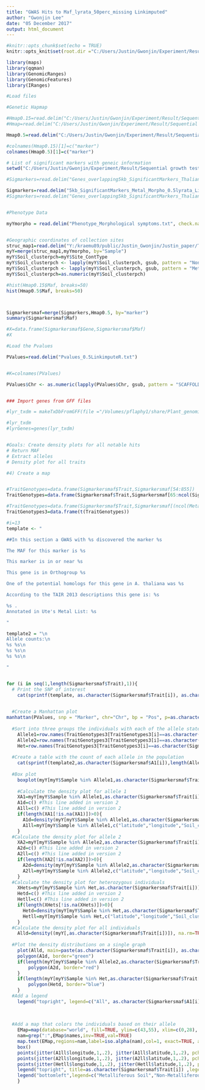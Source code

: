 ---
title: "GWAS Hits to Maf_lyrata_50perc_missing Linkimputed"
author: "Gwonjin Lee"
date: "05 December 2017"
output: html_document
---


```{r setup, include=FALSE}

#knitr::opts_chunk$set(echo = TRUE)
knitr::opts_knit$set(root.dir ="C:/Users/Justin/Gwonjin/Experiment/Result/Sequential growth test_Hydroponics/Statistical analysis/GWAS Morpho of set1234567 final/Morpho_significant markers_0.5 lyrata_LinkimputeR_sig3.7")

library(maps)
library(qqman)
library(GenomicRanges)
library(GenomicFeatures)
library(IRanges)
```

```{r, echo=FALSE}


#Load files

#Genetic Hapmap

#Hmap0.15=read.delim("C:/Users/Justin/Gwonjin/Experiment/Result/Sequential growth test_Hydroponics/Statistical analysis/Reference_genome/hmp/Lyr_postFinalFilter_Imputed_BadSampsRemoved_15%LinkimputeR.hmp.txt") #MY data
#Hmap=read.delim("C:/Users/Justin/Gwonjin/Experiment/Result/Sequential growth test_Hydroponics/Statistical analysis/Reference_genome/hmp/test/50missing_lyrata genome commaremoved.txt")

Hmap0.5=read.delim("C:/Users/Justin/Gwonjin/Experiment/Result/Sequential growth test_Hydroponics/Statistical analysis/Reference_genome/hmp/50missing lyrata for morpho hmp/50_lyrata genome for morpho.txt")

#colnames(Hmap0.15)[1]=c("marker")
colnames(Hmap0.5)[1]=c("marker")

# List of significant markers with geneic information
setwd("C:/Users/Justin/Gwonjin/Experiment/Result/Sequential growth test_Hydroponics/Statistical analysis/GWAS Morpho of set1234567 final/Morpho_significant markers_0.5 lyrata_LinkimputeR_sig3.7")

#Sigmarkers=read.delim("Genes_overlapping5kb_SignificantMarkers_ThalianaOrthologs_MapManDescriptions_MetalOverlaps_Morpho_50_lyrata.txt")

Sigmarkers=read.delim("5kb_SignificantMarkers_Metal_Morpho_0.5lyrata_LinkR.txt")
#Sigmarkers=read.delim("Genes_overlapping5kb_SignificantMarkers_ThalianaOrthologs_Descriptions_Morpho_50lyr_Tasselimputed.txt")


#Phenotype Data

myYmorpho = read.delim("Phenotype_Morphological symptoms.txt", check.names = FALSE)


#Geographic coordinates of collection sites
struc_map1=read.delim("Y:/kraemu89/public/Justin_Gwonjin/Justin_paper/Tables/Table_Samples_Sites.txt")
myY=merge(struc_map1,myYmorpho, by="Sample")
myY$Soil_clusterpch=myY$Site_ContType
myY$Soil_clusterpch <- lapply(myY$Soil_clusterpch, gsub, pattern = "Non_metalliferous", replacement = 1, fixed = TRUE)
myY$Soil_clusterpch <- lapply(myY$Soil_clusterpch, gsub, pattern = "Metalliferous", replacement = 3, fixed = TRUE)
myY$Soil_clusterpch=as.numeric(myY$Soil_clusterpch)

#hist(Hmap0.15$Maf, breaks=50)
hist(Hmap0.5$Maf, breaks=50)



Sigmarkersmaf=merge(Sigmarkers,Hmap0.5, by="marker")
summary(Sigmarkersmaf$Maf)

#X=data.frame(Sigmarkersmaf$Gene,Sigmarkersmaf$Maf)
#X

#Load the Pvalues

PValues=read.delim("Pvalues_0.5LinkimputeR.txt")


#K=colnames(PValues)

PValues$Chr <- as.numeric(lapply(PValues$Chr, gsub, pattern = "SCAFFOLD_", replacement = "", fixed = TRUE))


### Import genes from GFF files

#lyr_txdm = makeTxDbFromGFF(file ="/Volumes/pflaphy1/share/Plant_genomic_ressources/Alyrata/Alyrata_107_v1.0.annotation.v2_Feb2015.gff.txt", format = c("gff3"), organism = "Arabidopsis lyrata")

#lyr_txdm
#lyrGenes=genes(lyr_txdm)



```





```{r, echo = FALSE, results = "asis"}
#Goals: Create density plots for all notable hits
# Return MAF
# Extract alleles
# Density plot for all traits

#4) Create a map


#TraitGenotypes=data.frame(Sigmarkersmaf$Trait,Sigmarkersmaf[54:855])
TraitGenotypes=data.frame(Sigmarkersmaf$Trait,Sigmarkersmaf[65:ncol(Sigmarkersmaf)])

#TraitGenotypes=data.frame(Sigmarkersmaf$Trait,Sigmarkersmaf[(ncol(Metalhits)+20):ncol(Sigmarkersmaf)])
TraitGenotypes3=data.frame(t(TraitGenotypes))

#i=13
template <- "

##In this section a GWAS with %s discovered the marker %s 

The MAF for this marker is %s

This marker is in or near %s 

This gene is in Orthogroup %s

One of the potential homologs for this gene in A. thaliana was %s

According to the TAIR 2013 descriptions this gene is: %s 

%s . 
Annotated in Ute's Metal List: %s

"

template2 = "\n
Allele counts:\n
%s %s\n
%s %s\n
%s %s\n

"


for (i in seq(1,length(Sigmarkersmaf$Trait),1)){
  # Print the SNP of interest
    cat(sprintf(template, as.character(Sigmarkersmaf$Trait[i]), as.character(Sigmarkersmaf$marker[i]), as.character(Sigmarkersmaf$Maf[i]),as.character(Sigmarkersmaf$Lyr_Gene[i]),as.character(Sigmarkersmaf$OrthoGroup[i]),  as.character(Sigmarkersmaf$Gene[i]),as.character(Sigmarkersmaf$NAME[i]),as.character(Sigmarkersmaf$DESCRIPTION[i]),as.character(Sigmarkersmaf$Name[i])))
 

  #Create a Manhattan plot
manhattan(PValues, snp = "Marker", chr="Chr", bp = "Pos", p=as.character(Sigmarkersmaf$Trait[i]), main = as.character(Sigmarkersmaf$Trait[i]), ylab="-Log P-value", col = c("blue4", "orange3"), highlight=as.character(Sigmarkersmaf$marker[i]), suggestiveline = F,genomewideline=F, xlab="Scaffold" )
  
  #Sort into three groups the individuals with each of the allele states
    Allele1=row.names(TraitGenotypes3[TraitGenotypes3[i]==as.character(Sigmarkersmaf$A1[i]),])
    Allele2=row.names(TraitGenotypes3[TraitGenotypes3[i]==as.character(Sigmarkersmaf$A2[i]),])
    Het=row.names(TraitGenotypes3[TraitGenotypes3[i]==as.character(Sigmarkersmaf$Het[i]),])
  
  #Create a table with the count of each allele in the population
    cat(sprintf(template2,as.character(Sigmarkersmaf$A1[i]),length(Allele1),as.character(Sigmarkersmaf$Het[i]),length(Het),as.character(Sigmarkersmaf$A2[i]),length(Allele2) ))
      
  #Box plot
    boxplot(myY[myY$Sample %in% Allele1,as.character(Sigmarkersmaf$Trait[i])],myY[myY$Sample %in% Het,as.character(Sigmarkersmaf$Trait[i])], myY[myY$Sample %in% Allele2,as.character(Sigmarkersmaf$Trait[i])], na.rm=TRUE, ylim=c(0, 3), ylab=paste(as.character(Sigmarkersmaf$Trait[i])), names=c(as.character(Sigmarkersmaf$A1[i]),as.character(Sigmarkersmaf$Het[i]), as.character(Sigmarkersmaf$A2[i])), main=paste(as.character(Sigmarkersmaf$Trait[i]), as.character(Sigmarkersmaf$Name[i]),as.character(Sigmarkersmaf$Gene[i]),as.character(Sigmarkersmaf$Lyr_Gene[i]), sep="  "))
  
    #Calculate the density plot for allele 1
    XA1=myY[myY$Sample %in% Allele1,as.character(Sigmarkersmaf$Trait[i])]
    A1d=c() #This line added in version 2
    A1ll=c() #This line added in version 2
    if(length(XA1[!is.na(XA1)])>0){
      A1d=density(myY[myY$Sample %in% Allele1,as.character(Sigmarkersmaf$Trait[i])],na.rm=TRUE, bw=0.4)
      A1ll=myY[myY$Sample %in% Allele1,c("latitude","longitude","Soil_clusterpch")]
    }
  #Calculate the density plot for allele 2
    XA2=myY[myY$Sample %in% Allele2,as.character(Sigmarkersmaf$Trait[i])]
    A2d=c() #This line added in version 2
    A2ll=c() #This line added in version 2
    if(length(XA2[!is.na(XA2)])>0){
      A2d=density(myY[myY$Sample %in% Allele2,as.character(Sigmarkersmaf$Trait[i])],na.rm=TRUE, bw=0.4)
      A2ll=myY[myY$Sample %in% Allele2,c("latitude","longitude","Soil_clusterpch")]
    }
  #Calculate the density plot for heterozygous individuals 
    XHets=myY[myY$Sample %in% Het,as.character(Sigmarkersmaf$Trait[i])]
    Hetd=c() #This line added in version 2
    Hetll=c() #This line added in version 2
    if(length(XHets[!is.na(XHets)])>0){
      Hetd=density(myY[myY$Sample %in% Het,as.character(Sigmarkersmaf$Trait[i])],na.rm=TRUE, bw=0.4)
      Hetll=myY[myY$Sample %in% Het,c("latitude","longitude","Soil_clusterpch")]
    }
  #Calculate the density plot for all individuals
    Alld=density((myY[,as.character(Sigmarkersmaf$Trait[i])]), na.rm=TRUE, bw=0.4)
    
  #Plot the density distributions on a single graph
    plot(Alld, main=paste(as.character(Sigmarkersmaf$Trait[i]), as.character(Sigmarkersmaf$Name[i]),as.character(Sigmarkersmaf$Gene[i]),as.character(Sigmarkersmaf$Lyr_Gene[i]), sep="  ") , xlab=c(as.character(Sigmarkersmaf$Trait[i])), ylim=c(0,max(max(A1d$y, na.rm = TRUE),max(A2d$y, na.rm = TRUE),max(Hetd$y, na.rm = TRUE),max(Alld$y, na.rm = TRUE))))
    polygon(A1d, border="green")
    if(length(myY[myY$Sample %in% Allele2,as.character(Sigmarkersmaf$Trait[i])])>0){
        polygon(A2d, border="red")
    }
    if(length(myY[myY$Sample %in% Het,as.character(Sigmarkersmaf$Trait[i])])>0){
        polygon(Hetd, border="blue")
    }
  #Add a legend
    legend("topright", legend=c("All", as.character(Sigmarkersmaf$A1[i]), as.character(Sigmarkersmaf$A2[i]),as.character(Sigmarkersmaf$Het[i])),  col=c("black","green", "red", "blue"), lty=1)
    
    
    
  #Add a map that colors the individuals based on their allele
    EMap=map(database="world", fill=TRUE, ylim=c(43,55), xlim=c(0,28), col="white")
    nam=grep(":",EMap$names,inv=TRUE,val=TRUE)
    map.text(EMap,regions=nam,label=iso.alpha(nam),col=1, exact=TRUE, add=TRUE)
    box()
    points(jitter(A1ll$longitude,1,.2), jitter(A1ll$latitude,1,.2), pch=A1ll$Soil_clusterpch, col="green")
    points(jitter(A2ll$longitude,1,.2), jitter(A2ll$latitude,1,.2), pch=A2ll$Soil_clusterpch, col="red")
    points(jitter(Hetll$longitude,1,.2), jitter(Hetll$latitude,1,.2), pch=Hetll$Soil_clusterpch, col="blue")
    legend("topright", title=as.character(Sigmarkersmaf$Trait[i]) ,legend=c(as.character(Sigmarkersmaf$A1[i]), as.character(Sigmarkersmaf$A2[i]),as.character(Sigmarkersmaf$Het[i])),  col=c("green", "red", "blue"), lty=1)
    legend("bottomleft",legend=c("Metalliferous Soil","Non-Metalliferous Soil") ,pch=c(3,1),text.width=10 )
    }

```





